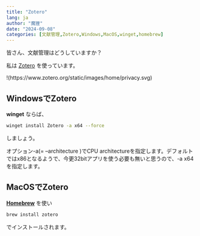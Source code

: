 ```yaml
---
title: "Zotero"
lang: ja
author: "魔狸"
date: "2024-09-08"
categories: [文献管理,Zotero,Windows,MacOS,winget,homebrew]
---
```

皆さん、文献管理はどうしていますか？

私は
[Zotero](https://www.zotero.org/)
を使っています。

!(https://www.zotero.org/static/images/home/privacy.svg)

## WindowsでZotero

**winget** ならば、
```bash
winget install Zotero -a x64 --force
```
しましょう。

オプション-a(= --architecture )でCPU architectureを指定します。デフォルトではx86となるようで、今更32bitアプリを使う必要も無いと思うので、-a x64を指定します。

## MacOSでZotero

[**Homebrew**](https://brew.sh/) を使い

```bash
brew install zotero
```
でインストールされます。
